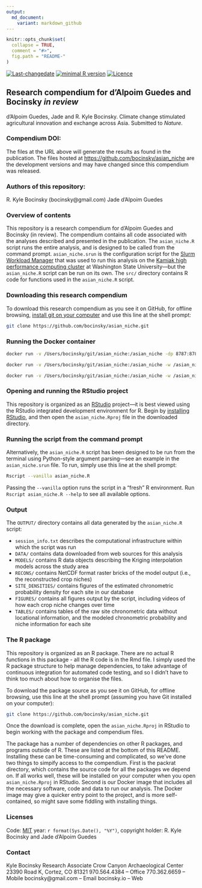 ```yaml
---
output:
  md_document:
    variant: markdown_github
---
```


<!-- README.md is generated from README.Rmd. Please edit that file -->

```r
knitr::opts_chunk$set(
  collapse = TRUE,
  comment = "#>",
  fig.path = "README-"
)
```
[![Last-changedate](https://img.shields.io/badge/last%20change-`r gsub('-', '--', Sys.Date())`-brightgreen.svg)](https://github.com/bocinsky/asian_niche/commits/master) 
[![minimal R version](https://img.shields.io/badge/R%3E%3D-`r as.character(getRversion())`-brightgreen.svg)](https://cran.r-project.org/)
[![Licence](https://img.shields.io/github/license/mashape/apistatus.svg)](http://choosealicense.com/licenses/mit/) 
<!-- [![Zenodo DOI](https://zenodo.org/badge/23774237.svg)](https://zenodo.org/badge/latestdoi/23774237) -->

## Research compendium for d'Alpoim Guedes and Bocinsky *in review*

d'Alpoim Guedes, Jade and R. Kyle Bocinsky. Climate change stimulated agricultural innovation and exchange across Asia. Submitted to *Nature*.

### Compendium DOI: 
 
<!-- http://dx.doi.org/xxxxxxx -->

The files at the URL above will generate the results as found in the publication. The files hosted at [https://github.com/bocinsky/asian_niche](https://github.com/bocinsky/asian_niche) are the development versions and may have changed since this compendium was released.

### Authors  of this repository:

R. Kyle Bocinsky (bocinsky@gmail.com)
Jade d'Alpoim Guedes

### Overview of contents

This repository is a research compendium for d'Alpoim Guedes and Bocinsky (in review). The compendium contains all code associated with the analyses described and presented in the publication. The `asian_niche.R` script runs the entire analysis, and is designed to be called from the command prompt. `asian_niche.srun` is the configuration script for the [Slurm Workload Manager](https://slurm.schedmd.com/) that was used to run this analysis on the [Kamiak high performance computing cluster](https://hpc.wsu.edu/) at Washington State University---but the `asian_niche.R` script can be run on its own. The `src/` directory contains R code for functions used in the `asian_niche.R` script.

### Downloading this research compendium
To download this research compendium as you see it on GitHub, for offline browsing, [install git on your computer](https://git-scm.com/) and use this line at the shell prompt:

```bash
git clone https://github.com/bocinsky/asian_niche.git
```

### Running the Docker container
```bash
docker run -v /Users/bocinsky/git/asian_niche:/asian_niche -dp 8787:8787 bocinsky/asian_niche:latest

docker run -v /Users/bocinsky/git/asian_niche:/asian_niche -w /asian_niche -it bocinsky/asian_niche:latest bash

docker run -v /Users/bocinsky/git/asian_niche:/asian_niche -w /asian_niche bocinsky/asian_niche:latest Rscript --vanilla asian_niche.R


```

### Opening and running the RStudio project
This repository is organized as an [RStudio](https://www.rstudio.com/) project---it is best viewed using the RStudio integrated development environment for R. Begin by [installing RStudio](https://www.rstudio.com/products/rstudio/download2/), and then open the `asian_niche.Rproj` file in the downloaded directory.

### Running the script from the command prompt
Alternatively, the `asian_niche.R` script has been designed to be run from the terminal using Python-style argument parsing---see an example in the `asian_niche.srun` file. To run, simply use this line at the shell prompt:

```bash
Rscript --vanilla asian_niche.R
```

Passing the `--vanilla` option runs the script in a "fresh" R environment. Run `Rscript asian_niche.R --help` to see all available options.



### Output
The `OUTPUT/` directory contains all data generated by the `asian_niche.R` script:

- `session_info.txt` describes the computational infrastructure within which the script was run
- `DATA/` contains data downloaded from web sources for this analysis   
- `MODELS/` contains R data objects describing the Kriging interpolation models across the study area
- `RECONS/` contains NetCDF format raster bricks of the model output (i.e., the reconstructed crop niches)
- `SITE_DENSITIES/` contains figures of the estimated chronometric probability density for each site in our database
- `FIGURES/` contains all figures output by the script, including videos of how each crop niche changes over time
- `TABLES/` contains tables of the raw site chronometric data without locational information, and the modeled chronometric probability and niche information for each site



### The R package 

This repository is organized as an R package. There are no actual R functions in this package - all the R code is in the Rmd file. I simply used the R package structure to help manage dependencies, to take advantage of continuous integration for automated code testing, and so I didn't have to think too much about how to organise the files. 

To download the package source as you see it on GitHub, for offline browsing, use this line at the shell prompt (assuming you have Git installed on your computer):

```bash
git clone https://github.com/bocinsky/asian_niche.git
```

Once the download is complete, open the `asian_niche.Rproj` in RStudio to begin working with the package and compendium files. 

The package has a number of dependencies on other R packages, and programs outside of R. These are listed at the bottom of this README. Installing these can be time-consuming and complicated, so we've done two things to simpify access to the compendium. First is the packrat directory, which contains the source code for all the packages we depend on. If all works well, these will be installed on your computer when you open `asian_niche.Rproj` in RStudio. Second is our Docker image that includes all the necessary software, code and data to run our analysis. The Docker image may give a quicker entry point to the project, and is more self-contained, so might save some fiddling with installing things.   

### Licenses

Code: [MIT](http://opensource.org/licenses/MIT) year: `r format(Sys.Date(), "%Y")`, copyright holder: R. Kyle Bocinsky and Jade d'Alpoim Guedes

### Contact

Kyle Bocinsky
Research Associate
Crow Canyon Archaeological Center
23390 Road K, Cortez, CO  81321
970.564.4384 – Office
770.362.6659 – Mobile
bocinsky@gmail.com – Email
bocinsky.io – Web
